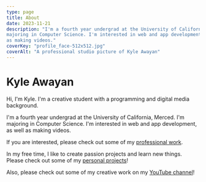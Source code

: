 ```yaml
---
type: page
title: About
date: 2023-11-21
description: "I'm a fourth year undergrad at the University of California, Merced. I'm
majoring in Computer Science. I'm interested in web and app development, as well
as making videos."
coverKey: "profile_face-512x512.jpg"
coverAlt: "A professional studio picture of Kyle Awayan"
---
```



# Kyle Awayan

<div className="nx-items-left h-48 w-48">
  <ImageWithCaption
    src="profile_face-512x512.jpg"
    alt="A professional studio picture of Kyle Awayan"
    sizes="192px"
    priority
  />
</div>

Hi, I'm Kyle. I'm a creative student with a programming and digital media
background.

I'm a fourth year undergrad at the University of California, Merced. I'm
majoring in Computer Science. I'm interested in web and app development, as well
as making videos.

If you are interested, please check out some of my [professional work](/work).

In my free time, I like to create passion projects and learn new things. Please
check out some of my [personal projects](/projects)!

Also, please check out some of my creative work on my
[YouTube channel](http://youtube.com/@kyleawayan)!
